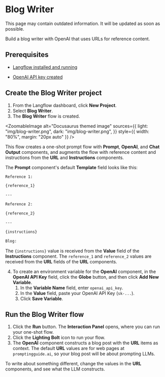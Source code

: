 
# Blog Writer

<Admonition type="warning" title="warning">
This page may contain outdated information. It will be updated as soon as possible.
</Admonition>

Build a blog writer with OpenAI that uses URLs for reference content.

## Prerequisites

- [Langflow installed and running](../getting-started/install-langflow)

- [OpenAI API key created](https://platform.openai.com)

## Create the Blog Writer project

1. From the Langflow dashboard, click **New Project**.
2. Select **Blog Writer**.
3. The **Blog Writer** flow is created.

<ZoomableImage
  alt="Docusaurus themed image"
  sources={{
    light: "img/blog-writer.png",
    dark: "img/blog-writer.png",
  }}
  style={{ width: "80%", margin: "20px auto" }}
/>

This flow creates a one-shot prompt flow with **Prompt**, **OpenAI**, and **Chat Output** components, and augments the flow with reference content and instructions from the **URL** and **Instructions** components.

The **Prompt** component's default **Template** field looks like this:

```bash
Reference 1:

{reference_1}

---

Reference 2:

{reference_2}

---

{instructions}

Blog:

```

The `{instructions}` value is received from the **Value** field of the **Instructions** component.
The `reference_1` and `reference_2` values are received from the **URL** fields of the **URL** components.

4. To create an environment variable for the **OpenAI** component, in the **OpenAI API Key** field, click the **Globe** button, and then click **Add New Variable**.
   1. In the **Variable Name** field, enter `openai_api_key`.
   2. In the **Value** field, paste your OpenAI API Key (`sk-...`).
   3. Click **Save Variable**.

## Run the Blog Writer flow

1. Click the **Run** button.
   The **Interaction Panel** opens, where you can run your one-shot flow.
2. Click the **Lighting Bolt** icon to run your flow.
3. The **OpenAI** component constructs a blog post with the **URL** items as context.
   The default **URL** values are for web pages at `promptingguide.ai`, so your blog post will be about prompting LLMs.

To write about something different, change the values in the **URL** components, and see what the LLM constructs.
